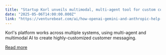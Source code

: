 ```yaml
---
title: "Startup Korl unveils multimodal, multi-agent tool for custom communication across disparate systems"
date: "2025-05-06T14:00:00.000Z"
link: "https://venturebeat.com/ai/how-openai-gemini-and-anthropic-help-korl-prepare-customer-materials-in-minutes/"
---
```


Korl's platform works across multiple systems, using multi-agent and multimodal AI to create highly-customized customer messaging.

[Read more](https://venturebeat.com/ai/how-openai-gemini-and-anthropic-help-korl-prepare-customer-materials-in-minutes/)
